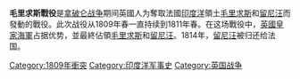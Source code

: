 {{Expand language|1=en|time=2020-12-16T07:05:35+00:00}}
{{Infobox military conflict
|conflict=毛里求斯戰役
|partof=[[拿破崙戰爭|拿破崙戰爭]]
|image=Venus vs Ceylon.jpg
|image_size=300px
|caption=
|date=1809–1811
|place=[[印度洋|印度洋]]
|result=英國勝利
*英國佔領[[留尼汪|留尼汪]]和[[毛里求斯|毛里求斯]]
|campaignbox = {{Campaignbox Mauritius campaign of 1809–1811}}
}}
{{Campaignbox Napoleonic Wars}}
'''毛里求斯戰役'''是[[拿破仑战争|拿破仑战争]]期间英國人为奪取法國[[印度洋|印度洋]]領土[[毛里求斯|毛里求斯]]和[[留尼汪|留尼汪]]而發動的戰役。此次战役从1809年春一直持续到1811年春。在这场戰役中，[[英國皇家海軍|英國皇家海軍]]占据优势，並最終佔領[[毛里求斯|毛里求斯]]和[[留尼汪|留尼汪]]。1814年，[[留尼汪|留尼汪]]被归还给法国。

[[Category:1809年衝突|Category:1809年衝突]]
[[Category:印度洋军事史|Category:印度洋军事史]]
[[Category:英国战争|Category:英国战争]]